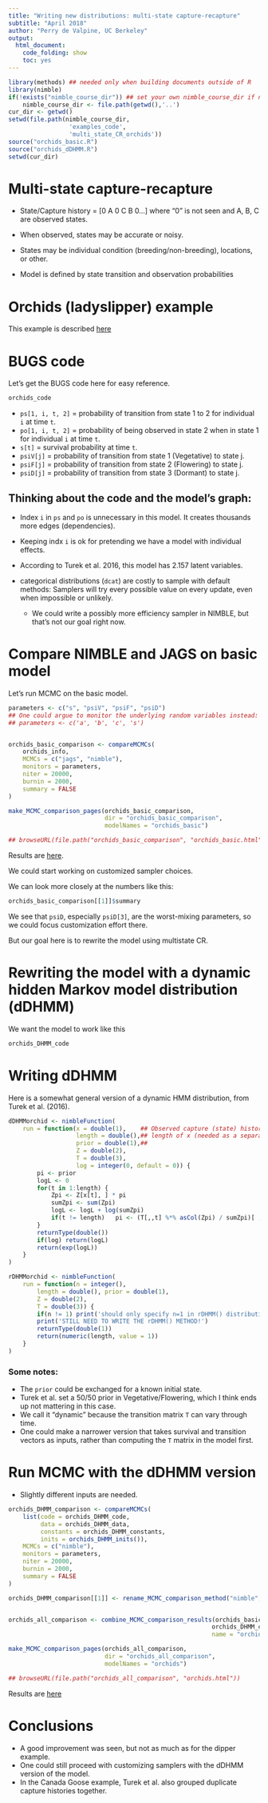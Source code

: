 ```yaml
---
title: "Writing new distributions: multi-state capture-recapture"
subtitle: "April 2018"
author: "Perry de Valpine, UC Berkeley"
output:
  html_document:
    code_folding: show
    toc: yes
---
```


```r
library(methods) ## needed only when building documents outside of R
library(nimble)
if(!exists("nimble_course_dir")) ## set your own nimble_course_dir if needed
    nimble_course_dir <- file.path(getwd(),'..')
cur_dir <- getwd()
setwd(file.path(nimble_course_dir,
                 'examples_code',
                 'multi_state_CR_orchids'))
source("orchids_basic.R")
source("orchids_dDHMM.R")
setwd(cur_dir)

```

# Multi-state capture-recapture

- State/Capture history = [0 A 0 C B 0...] where "0" is not seen and A, B, C are observed states.

- When observed, states may be accurate or noisy.

- States may be individual condition (breeding/non-breeding), locations, or other.

- Model is defined by state transition and observation probabilities

# Orchids (ladyslipper) example

This example is described [here](../example_multi_state_CR_orchids/example_multi_state_CR_orchids_slides.html)

# BUGS code 

Let's get the BUGS code here for easy reference.

```r
orchids_code
```

- `ps[1, i, t, 2]` = probability of transition from state 1 to 2 for individual `i` at time `t`.
- `po[1, i, t, 2]` = probability of being observed in state 2 when in state 1 for individual `i` at time `t`.
- `s[t]` = survival probability at time `t`.
- `psiV[j]` = probability of transition from state 1 (Vegetative) to state j.
- `psiF[j]` = probability of transition from state 2 (Flowering) to state j.
- `psiD[j]` = probability of transition from state 3 (Dormant) to state j.

## Thinking about the code and the model's graph:

- Index `i` in `ps` and `po` is unnecessary in this model.   It creates thousands more edges (dependencies).
- Keeping indx `i` is ok for pretending we have a model with individual effects.
- According to Turek et al. 2016, this model has 2.157 latent variables.
- categorical distributions (`dcat`) are costly to sample with default methods: Samplers will try every possible value on every update, even when impossible or unlikely.

    - We could write a possibly more efficiency sampler in NIMBLE, but that's not our goal right now.

# Compare NIMBLE and JAGS on basic model

Let's run MCMC on the basic model.

```r
parameters <- c("s", "psiV", "psiF", "psiD")
## One could argue to monitor the underlying random variables instead:
## parameters <- c('a', 'b', 'c', 's')


orchids_basic_comparison <- compareMCMCs(
    orchids_info,
    MCMCs = c("jags", "nimble"),
    monitors = parameters,
    niter = 20000,
    burnin = 2000,
    summary = FALSE
)

make_MCMC_comparison_pages(orchids_basic_comparison,
                           dir = "orchids_basic_comparison",
                           modelNames = "orchids_basic")

## browseURL(file.path("orchids_basic_comparison", "orchids_basic.html"))

```

Results are [here](orchids_basic_comparison/orchids_basic.html).

We could start working on customized sampler choices.

We can look more closely at the numbers like this:
```r
orchids_basic_comparison[[1]]$summary
```

We see that `psiD`, especially `psiD[3]`, are the worst-mixing
parameters, so we could focus customization effort there.

But our goal here is to rewrite the model using multistate CR.

# Rewriting the model with a dynamic hidden Markov model distribution (dDHMM) #

We want the model to work like this

```r
orchids_DHMM_code
```

# Writing dDHMM

Here is a somewhat general version of a dynamic HMM distribution, from Turek et al. (2016).

```r
dDHMMorchid <- nimbleFunction(
    run = function(x = double(1),    ## Observed capture (state) history
                   length = double(),## length of x (needed as a separate param for rDHMM)
                   prior = double(1),## 
                   Z = double(2),
                   T = double(3),
                   log = integer(0, default = 0)) {
        pi <- prior
        logL <- 0
        for(t in 1:length) {
            Zpi <- Z[x[t], ] * pi
            sumZpi <- sum(Zpi)
            logL <- logL + log(sumZpi)
            if(t != length)   pi <- (T[,,t] %*% asCol(Zpi) / sumZpi)[ ,1]
        }
        returnType(double())
        if(log) return(logL)
        return(exp(logL))
    }
)

rDHMMorchid <- nimbleFunction(
    run = function(n = integer(),
        length = double(), prior = double(1),
        Z = double(2),
        T = double(3)) {
        if(n != 1) print('should only specify n=1 in rDHMM() distribution')
        print('STILL NEED TO WRITE THE rDHMM() METHOD!')
        returnType(double(1))
        return(numeric(length, value = 1))
    }
)

```

### Some notes:

- The `prior` could be exchanged for a known initial state.
- Turek et al. set a 50/50 prior in Vegetative/Flowering, which I think ends up not mattering in this case.
- We call it "dynamic" because the transition matrix `T` can vary through time.
- One could make a narrower version that takes survival and transition vectors as inputs, rather than computing the `T` matrix in the model first.

# Run MCMC with the dDHMM version

- Slightly different inputs are needed.

```r
orchids_DHMM_comparison <- compareMCMCs(
    list(code = orchids_DHMM_code,
         data = orchids_DHMM_data,
         constants = orchids_DHMM_constants,
         inits = orchids_DHMM_inits()), 
    MCMCs = c("nimble"),
    monitors = parameters,
    niter = 20000,
    burnin = 2000,
    summary = FALSE
)

orchids_DHMM_comparison[[1]] <- rename_MCMC_comparison_method("nimble", "nimbleDHMM", orchids_DHMM_comparison[[1]])


orchids_all_comparison <- combine_MCMC_comparison_results(orchids_basic_comparison[[1]],
                                                         orchids_DHMM_comparison[[1]],
                                                         name = "orchids_MCMC_comparison")

make_MCMC_comparison_pages(orchids_all_comparison,
                           dir = "orchids_all_comparison",
                           modelNames = "orchids")

## browseURL(file.path("orchids_all_comparison", "orchids.html"))

```

Results are [here](orchids_all_comparison/orchids.html)

# Conclusions

- A good improvement was seen, but not as much as for the dipper example.
- One could still proceed with customizing samplers with the dDHMM version of the model.
- In the Canada Goose example, Turek et al. also grouped duplicate capture histories together.
